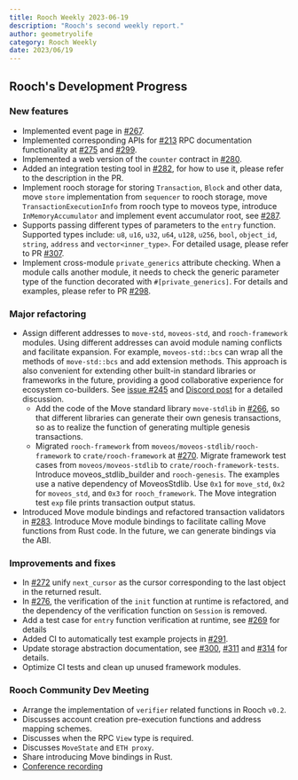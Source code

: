 ```yaml
---
title: Rooch Weekly 2023-06-19
description: "Rooch's second weekly report."
author: geometryolife
category: Rooch Weekly
date: 2023/06/19
---
```



<PostHeader />

## Rooch's Development Progress

### New features

- Implemented event page in [#267](https://github.com/rooch-network/rooch/pull/267).
- Implemented corresponding APIs for [#213](https://github.com/rooch-network/rooch/issues/213) RPC documentation functionality at [#275](https://github.com/rooch-network/rooch/pull/267) and [#299](https://github.com/rooch-network/rooch/pull/299).
- Implemented a web version of the `counter` contract in [#280](https://github.com/rooch-network/rooch/pull/280).
- Added an integration testing tool in [#282](https://github.com/rooch-network/rooch/pull/282), for how to use it, please refer to the description in the PR.
- Implement rooch storage for storing `Transaction`, `Block` and other data, move `store` implementation from `sequencer` to rooch storage, move `TransactionExecutionInfo` from rooch type to moveos type, introduce `InMemoryAccumulator` and implement event accumulator root, see [#287](https://github.com/rooch-network/rooch/pull/287).
- Supports passing different types of parameters to the `entry` function. Supported types include: `u8`, `u16`, `u32`, `u64`, `u128`, `u256`, `bool`, `object_id`, `string`, `address` and `vector<inner_type>`. For detailed usage, please refer to PR [#307](https://github.com/rooch-network/rooch/pull/307).
- Implement cross-module `private_generics` attribute checking. When a module calls another module, it needs to check the generic parameter type of the function decorated with `#[private_generics]`. For details and examples, please refer to PR [#298](https://github.com/rooch-network/rooch/pull/298).

### Major refactoring

- Assign different addresses to `move-std`, `moveos-std`, and `rooch-framework` modules. Using different addresses can avoid module naming conflicts and facilitate expansion. For example, `moveos-std::bcs` can wrap all the methods of `move-std::bcs` and add extension methods. This approach is also convenient for extending other built-in standard libraries or frameworks in the future, providing a good collaborative experience for ecosystem co-builders. See [issue #245](https://github.com/rooch-network/rooch/issues/245) and [Discord post](https://discord.com/channels/1078938449974935592/1116245987598540811) for a detailed discussion.
  - Add the code of the Move standard library `move-stdlib` in [#266](https://github.com/rooch-network/rooch/pull/266), so that different libraries can generate their own genesis transactions, so as to realize the function of generating multiple genesis transactions.
  - Migrated `rooch-framework` from `moveos/moveos-stdlib/rooch-framework` to `crate/rooch-framework` at [#270](https://github.com/rooch-network/rooch/pull/270). Migrate framework test cases from `moveos/moveos-stdlib` to `crate/rooch-framework-tests`. Introduce moveos_stdlib_builder and `rooch-genesis`. The examples use a native dependency of MoveosStdlib. Use `0x1` for `move_std`, `0x2` for `moveos_std`, and `0x3` for `rooch_framework`. The Move integration test `exp` file prints transaction output status.
- Introduced Move module bindings and refactored transaction validators in [#283](https://github.com/rooch-network/rooch/pull/283). Introduce Move module bindings to facilitate calling Move functions from Rust code. In the future, we can generate bindings via the ABI.

### Improvements and fixes

- In [#272](https://github.com/rooch-network/rooch/pull/272) unify `next_cursor` as the cursor corresponding to the last object in the returned result.
- In [#276](https://github.com/rooch-network/rooch/pull/276), the verification of the `init` function at runtime is refactored, and the dependency of the verification function on `Session` is removed.
- Add a test case for `entry` function verification at runtime, see [#269](https://github.com/rooch-network/rooch/pull/269) for details
- Added CI to automatically test example projects in [#291](https://github.com/rooch-network/rooch/pull/291).
- Update storage abstraction documentation, see [#300](https://github.com/rooch-network/rooch/pull/300), [#311](https://github.com/rooch-network/rooch/pull/311) and [#314](https://github.com/rooch-network/rooch/pull/300) for details.
- Optimize CI tests and clean up unused framework modules.

### Rooch Community Dev Meeting

- Arrange the implementation of `verifier` related functions in Rooch `v0.2`.
- Discusses account creation pre-execution functions and address mapping schemes.
- Discusses when the RPC `View` type is required.
- Discusses `MoveState` and `ETH proxy`.
- Share introducing Move bindings in Rust.
- [Conference recording](https://drive.google.com/file/d/1kqRZGG44wqAeFlAgAm4im_bmrvj-X04B/view)
